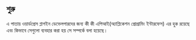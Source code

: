 {{Languages|
{{bn|প্লাগইন এপিআই}}
{{en|Plugin API}}
{{es|Plugin API}}
{{fr|Plugin API}}
{{ja|プラグイン API}}
{{ko|Plugin API}}
{{pt-br|Plugin API}}
{{th|Plugin API}}
{{zh-cn|插件 API}}
{{ru|ru:Plugin API}}
}}
==শুরু==
এ পাতায় ওয়ার্ডপ্রেস প্লাগইন ডেভেলপারদের জন্য কী কী এপিআই(অ্যাপ্লিকেশন প্রোগ্রামিং ইন্টারফেস) এর হুক রয়েছে এবং কিভাবে সেগুলো ব্যবহার করা হয় সে সম্পর্কে বলা হয়েছে।


{{Stub}}